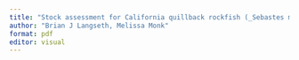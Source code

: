 ```yaml
---
title: "Stock assessment for California quillback rockfish (_Sebastes maliger_) using data through 2024"
author: "Brian J Langseth, Melissa Monk"
format: pdf
editor: visual
---
```

